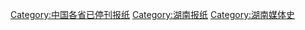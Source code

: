 [[Category:中国各省已停刊报纸|Category:中国各省已停刊报纸]]
[[Category:湖南报纸|Category:湖南报纸]]
[[Category:湖南媒体史|Category:湖南媒体史]]